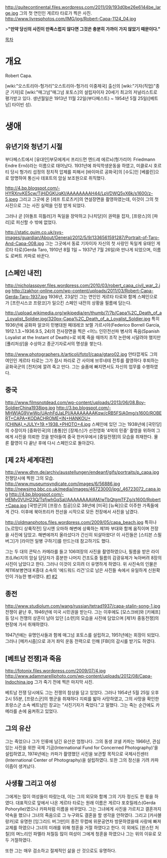 http://quitecontinental.files.wordpress.com/2011/09/193d0be26e6144be_large.jpg
그의 첫 연인인 게르타 타로가 찍은 사진.
http://www.livresphotos.com/IMG/jpg/Robert-Capa-1124_04.jpg

>'''"만약 당신의 사진이 만족스럽지 않다면 그것은 충분히 가까이 가지 않았기 때문이다."'''

[[목차]]
= 개요 =
Robert Capa.

[wiki:"오스트리아-헝가리"오스트리아-헝가리 이중제국] 출신의 [wiki:"기자(직업)"종군 기자]로 [wiki:"매그넘"매그넘 포토스]의 설립자이자 20세기 최고의 저널리스트로 평가받고 있다. 생년월일은 1913년 11월 22일(부다페스트) ~ 1954년 5월 25일([베트남] 타이빈 성).


= 생애 =
== 유년기와 청년기 시절 ==
부다페스트에서 [유대인]부모에게서 프리드먼 엔드레 에르뇌(헝가리어: Friedmann Endre Ernő)라는 이름으로 태어났다. 1931년에 좌익학생운동을 하였고, 미클로시 호르티 당시 헝가리 섭정의 정치적 압제를 피해서 [바이마르 공화국]의 [수도]인 [베를린]으로 망명하여 통신사 데포트의 암실 보조원으로 취직했다.

http://4.bp.blogspot.com/-HYRXnvKE5cw/TjHiDGKUqKI/AAAAAAAAH44/LpVDWQ5vX6k/s1600/z-5.jpeg
그리고 그곳에 온 [레프 트로츠키]의 연설장면을 촬영하였는데, 이것이 그의 첫 사진으로 그는 사진 실력을 인정 받게 되었다.

그러나 곧 [아돌프 히틀러]가 독일을 장악하고 [나치당]이 권력을 잡자, [프랑스]의 [파리]로 피신할 수 밖에 없었다.

http://static.guim.co.uk/sys-images/guardian/About/General/2012/5/9/1336561591287/Portrait-of-Taro-And-Capa-008.jpg
그는 그곳에서 동료 기자이자 자신의 첫 사랑인 독일계 유태인 게르타 타로(Gerda Taro, 1910년 8월 1일 ~  1937년 7월 26일)와 만나게 되었으며, 이름도 로버트 카파로 바꾼다.


== [스페인 내전] ==
http://nicholasspyer.files.wordpress.com/2010/03/robert_capa_civil_war_2.jpg
http://zakhor-online.com/wp-content/uploads/2011/03/Robert-Capa-Gerda-Taro-1937.jpg
1936년, 23살인 그는 연인인 게르타 타로와 함께 스페인으로 가 [프란시스코 프랑코]가 일으킨 스페인 내전의 상황을 필름에 담는다.

http://upload.wikimedia.org/wikipedia/en/thumb/7/7b/Capa%2C_Death_of_a_Loyalist_Soldier.jpg/320px-Capa%2C_Death_of_a_Loyalist_Soldier.jpg
특히 1936년에 공화파 알코이 민병대원 페데레코 보렐 가르시아(Federico Borrell García, 1912.1.3.~1936.9.5, 24)의 전사장면을 찍은 <어느 인민전선파 병사의 죽음(Spanish Loyalist at the Instant of Death)>로 비록 죽을 때까지 조작 논란에 시달려야 했지만 [퓰리처상]을 수상하고 종군기자로서의 명성을 쌓는다.

http://www.photographers.it/articoli/foto1/capa/gtaro02.jpg
안타깝게도 그의 여인인 게르타 타로는 그가 잠시 파리로 간 사이에 브루네테 전투를 촬영하다 후퇴하는 공화국군의 [전차]에 깔려 죽고 만다. 그는 슬픔에 빠지면서도 자신의 업무를 수행하였다.


== 중국 ==
http://www.filmsnotdead.com/wp-content/uploads/2013/06/08.Boy-SoldierChina1938jpg.jpg
http://3.bp.blogspot.com/-MHWlAG9VwWo/UAnhFdJaLPI/AAAAAAAAKqw/cRB5FSiA0mg/s1600/ROBERT+CAPA+KODACHROME+IN+HANKOU+(CHINA).+JULY+19,+1938.+PHOTO+4.jpg
스페인에 있던 그는 1938년에 [국민당]의 수장이자 [중화민국]의 [총통]인 [장제스]가 선전영화 '4억의 민중' 촬영을 위하여 그에게 사진을 의뢰한 것을 받아들여 중국 한커우에서 [중일전쟁]의 모습을 취재한다. 물론 촬영이 다 끝난 후에 다시 스페인으로 돌아갔다.


== [제 2차 세계대전] ==
http://www.dhm.de/archiv/ausstellungen/endeanf/gifs/portraits/p_capa.jpg
전쟁당시에 찍힌 그의 모습.
http://www.museumsyndicate.com/images/6/56886.jpg
http://newsimg.bbc.co.uk/media/images/46723000/jpg/_46723072_capa.jpg
http://4.bp.blogspot.com/-HEMv0VUH23Q/TsfjwhGqSaI/AAAAAAAAIAM/wTbQtgmTFZg/s1600/Robert+Capa.jpg
[국방군]의 [프랑스 침공]으로 38년에 [미국] [뉴욕]으로 이주한 가족들에게 간다. 이후에 북아프리카 전선을 시작으로 모든 전장에서 사진을 남겼다.

http://oldmanphotos.files.wordpress.com/2009/05/capa_beach.jpg 
특히나 [노르망디 상륙작전] 당시엔 오마하 해변에 상륙하는 제1파 부대와 함께 움직이며 전장을 사진에 담았고. 해변에까지 올라섰다가 간신히 되살아왔다! 이 사진들은 [스티븐 스필버그]가 [라이언 일병 구하기]를 만드는데 참고하기도 했다. 

그는 두 대의 콘탁스 카메라를 들고 106여장의 사진을 촬영하였으나, 필름을 받은 라이프(Life)지의 암실 담당자가 흥분한 나머지 건조도중 필름의 감광유제가 녹아버려 8장의 사진이 남았다고 한다. 그러나 이것이 오히려 더 유명하게 하였다. 위 사진속의 인물은 제116보병연대 K중대 소속의 '에드워드 리건'으로 남은 사진들 속에서 유일하게 신원확인이 가능한 병사였다. [http://www.arlingtoncemetery.net/eregan.htm #1] [http://dovan125.com/140151199220 #2]


== 종전 ==
http://www.studiolum.com/wang/russian/tetrad1937/capa-stalin-song-1.jpg
전쟁이 끝난 후, 1946년에 미국 시민권을 받는다. 그는 이후에도 [모스크바]와 [키예프]등 당시 전쟁의 상흔이 남아 있던 [소련]의 모습을 사진에 담았으며 [제1차 중동전쟁]의 현장에 가서 취재하였다.

1947년에는 유명인사들과 함께 매그넘 포토스를 설립하고, 1951년에는 회장이 되었다. 그러나 [메카시즘]으로 과거 좌익 운동 전력으로 인해 [FBI]의 감시를 받기도 하였다.


== [베트남 전쟁]과 죽음 ==
http://fotonix.files.wordpress.com/2009/07/4.jpg
http://www.adammarelliphoto.com/wp-content/uploads/2012/08/Capa-Indochina.jpg
그가 죽기 전에 찍은 마지막 사진.

베트남 전쟁 당시에도 그는 전쟁의 참상을 담고 있었다. 그러나 1954년 5월 25일 오후 2시 55분, [프랑스군]의 행군을 취재하다 지뢰를 밟아 사망하였고, 그의 사망을 확인한 프랑스군 소속 베트남인 장교는 "사진기자가 죽었다."고 말했다. 그는 죽는 순간에도 카메라를 손에 움켜쥐고 있었다.


== 그의 유산 ==
그는 죽었으나 그가 인류에 남긴 유산은 엄청나다. 그의 동생 코넬 카파는 1966년, 관심있는 사진을 위한 국제 기금(International Fund for Concerned Photography)'을 설립하였고, 1974년에는 카파가 촬영했던 사진을 보관할 목적으로 국제사진센터(International Center of Photography)을 설립하였다. 또한 그의 정신을 기려 카파이즘이 생겨났다.

== 사생활 그리고 여성 ==
그에게는 많이 여성들이 따랐는데, 이는 그의 외모와 함께 그의 기자 정신도 한 몫을 하였다. 대표적으로 앞에서 나온 게르타 타로는 원래 이름은 게르다 포호릴레스(Gerda Pohorylle)였으나 카파처럼 이름을 바꾸었다. 그는 그녀에게 사진을 가르치고 결혼까지 약속을 했으나 그녀의 죽음으로 그 누구와도 결혼을 할 생각을 안하였다. 그리고 [카사블랑카]로 유명한 [잉그리드 버그만]이 종전 무렵에 위문공연차 방문하였을때 사랑에 빠져 교제를 하였으나 그녀의 미래를 위해 청혼을 거절 하였다고 한다. 이 외에도 [윈스턴 처칠]의 며느리인 파멜라 처칠등 많이 여성이 그에게 청혼을 하였으나 그는 위의 이유로 모두 거절하였다.

또한 그는 매우 검소하고 절제적인 삶을 산 것으로도 유명하다.

